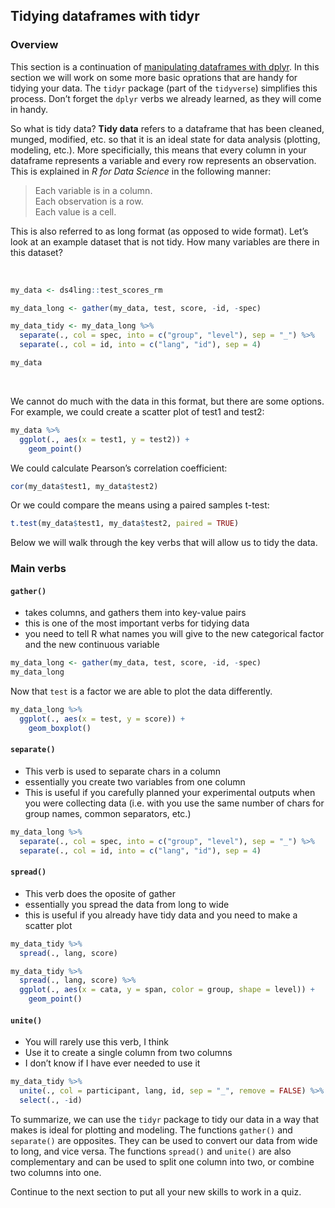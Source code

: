 ## Tidying dataframes with **tidyr**

### Overview 

This section is a continuation of [manipulating dataframes with dplyr][dplyr]. 
In this section we will work on some more basic oprations that are handy for 
tidying your data. The ```tidyr``` package (part of the ```tidyverse```) 
simplifies this process. Don't forget the ```dplyr``` verbs we already learned, 
as they will come in handy. 

So what is tidy data? **Tidy data** refers to a dataframe that has been cleaned, 
munged, modified, etc. so that it is an ideal state for data analysis (plotting, 
modeling, etc.). More specificially, this means that every column in your 
dataframe represents a variable and every row represents an observation. 
This is explained in *R for Data Science* in the following manner:

> Each variable is in a column.  
> Each observation is a row.  
> Each value is a cell.

This is also referred to as long format (as opposed to wide format). Let's look 
at an example dataset that is not tidy. How many variables are there in this 
dataset?

</br>

```r
my_data <- ds4ling::test_scores_rm

my_data_long <- gather(my_data, test, score, -id, -spec) 

my_data_tidy <- my_data_long %>% 
  separate(., col = spec, into = c("group", "level"), sep = "_") %>%
  separate(., col = id, into = c("lang", "id"), sep = 4)

```

```r
my_data
```

</br>

We cannot do much with the data in this format, but there are some options. For 
example, we could create a scatter plot of test1 and test2:

```r
my_data %>% 
  ggplot(., aes(x = test1, y = test2)) + 
    geom_point()
```

We could calculate Pearson's correlation coefficient: 

```r
cor(my_data$test1, my_data$test2)
```

Or we could compare the means using a paired samples t-test: 

```r
t.test(my_data$test1, my_data$test2, paired = TRUE)
```

Below we will walk through the key verbs that will allow us to tidy the data. 


### Main verbs

#### ```gather()```

- takes columns, and gathers them into key-value pairs
- this is one of the most important verbs for tidying data
- you need to tell R what names you will give to the new categorical factor and 
the new continuous variable

```r
my_data_long <- gather(my_data, test, score, -id, -spec) 
my_data_long
```

Now that `test` is a factor we are able to plot the data differently. 

```r
my_data_long %>% 
  ggplot(., aes(x = test, y = score)) + 
    geom_boxplot()
```

#### ```separate()```

- This verb is used to separate chars in a column
- essentially you create two variables from one column
- This is useful if you carefully planned your experimental outputs when you 
were collecting data (i.e. with you use the same number of chars for group 
names, common separators, etc.)

```r
my_data_long %>% 
  separate(., col = spec, into = c("group", "level"), sep = "_") %>%
  separate(., col = id, into = c("lang", "id"), sep = 4)
```

#### ```spread()```

- This verb does the oposite of gather
- essentially you spread the data from long to wide
- this is useful if you already have tidy data and you need to make a scatter 
plot

```r
my_data_tidy %>% 
  spread(., lang, score) 
```

```r
my_data_tidy %>% 
  spread(., lang, score) %>% 
  ggplot(., aes(x = cata, y = span, color = group, shape = level)) + 
    geom_point()
```

#### ```unite()``` 

- You will rarely use this verb, I think
- Use it to create a single column from two columns
- I don't know if I have ever needed to use it

```r
my_data_tidy %>% 
  unite(., col = participant, lang, id, sep = "_", remove = FALSE) %>% 
  select(., -id)
```

To summarize, we can use the ```tidyr``` package to tidy our data in a way that 
makes is ideal for plotting and modeling. The functions ```gather()``` and 
```separate()``` are opposites. They can be used to convert our data from wide 
to long, and vice versa. The functions ```spread()``` and ```unite()``` are 
also complementary and can be used to split one column into two, or combine two 
columns into one. 

Continue to the next section to put all your new skills to work in a quiz. 



[dplyr]: https://jvcasill.shinyapps.io/r_for_linguists/#section-manipulating-dataframes-with-dplyr
